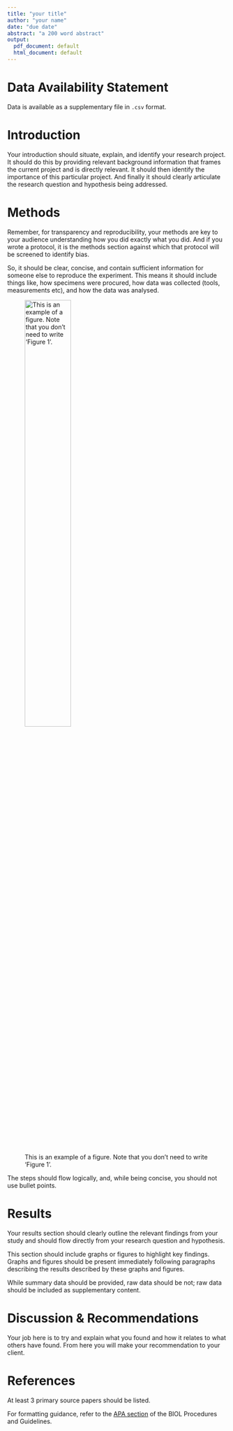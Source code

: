 ```yaml
---
title: "your title"
author: "your name"
date: "due date"
abstract: "a 200 word abstract"
output:
  pdf_document: default
  html_document: default
---
```


# Data Availability Statement

Data is available as a supplementary file in `.csv` format.

# Introduction

Your introduction should situate, explain, and identify your research project. It should do this by providing relevant background information that frames the current project and is directly relevant. It should then identify the importance of this particular project. And finally it should clearly articulate the research question and hypothesis being addressed.

# Methods

Remember, for transparency and reproducibility, your methods are key to your audience understanding how you did exactly what you did. And if you wrote a protocol, it is the methods section against which that protocol will be screened to identify bias.

So, it should be clear, concise, and contain sufficient information for someone else to reproduce the experiment. This means it should include things like, how specimens were procured, how data was collected (tools, measurements etc), and how the data was analysed.

![This is an example of a figure. Note that you don't need to write 'Figure 1'.](../figures/MVD_BIOL125-Lab5_Fig-1-Boxplot_V1.png){width=50%}

The steps should flow logically, and, while being concise, you should not use bullet points.

# Results

Your results section should clearly outline the relevant findings from your study and should flow directly from your research question and hypothesis.

This section should include graphs or figures to highlight key findings. Graphs and figures should be present immediately following paragraphs describing the results described by these graphs and figures.

While summary data should be provided, raw data should be not; raw data should be included as supplementary content.

# Discussion & Recommendations

Your job here is to try and explain what you found and how it relates to what others have found. From here you will make your recommendation to your client.

\clearpage

# References

At least 3 primary source papers should be listed.

For formatting guidance, refer to the [APA section](https://ubco-biology.github.io/Procedures-and-Guidelines/apa-citations.html) of the BIOL Procedures and Guidelines.
